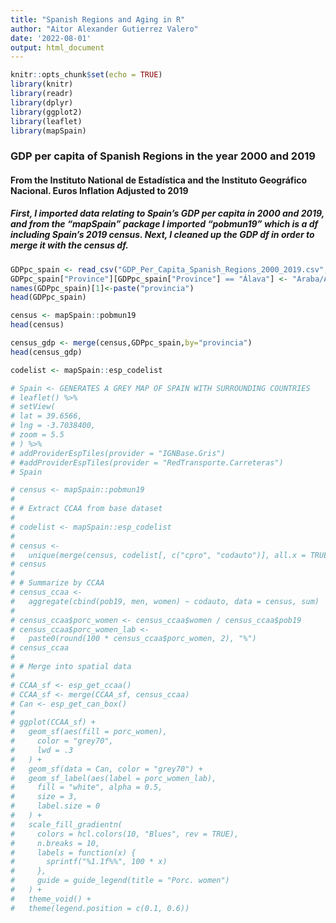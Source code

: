 ```yaml
---
title: "Spanish Regions and Aging in R"
author: "Aitor Alexander Gutierrez Valero"
date: '2022-08-01'
output: html_document
---
```


```r
knitr::opts_chunk$set(echo = TRUE)
library(knitr)
library(readr)
library(dplyr)
library(ggplot2)
library(leaflet)
library(mapSpain)
```
### GDP per capita of Spanish Regions in the year 2000 and 2019
#### From the Instituto National de Estadística and the Instituto Geográfico Nacional. Euros Inflation Adjusted to 2019
##### First, I imported data relating to Spain's GDP per capita in 2000 and 2019, and from the "mapSpain" package I imported "pobmun19" which is a df  including Spain's 2019 census. Next, I cleaned up the GDP df in order to merge it with the census df.

```r
GDPpc_spain <- read_csv("GDP_Per_Capita_Spanish_Regions_2000_2019.csv",) #Import Spanish Provinces Data
GDPpc_spain["Province"][GDPpc_spain["Province"] == "Álava"] <- "Araba/Álava" #IF ALAVA, CHANGE TO ARABA/ALAVA
names(GDPpc_spain)[1]<-paste("provincia")
head(GDPpc_spain)

census <- mapSpain::pobmun19
head(census)

census_gdp <- merge(census,GDPpc_spain,by="provincia")
head(census_gdp)

codelist <- mapSpain::esp_codelist
```

```r
# Spain <- GENERATES A GREY MAP OF SPAIN WITH SURROUNDING COUNTRIES
# leaflet() %>%
# setView(
# lat = 39.6566,
# lng = -3.7038400,
# zoom = 5.5
# ) %>%
# addProviderEspTiles(provider = "IGNBase.Gris")
# #addProviderEspTiles(provider = "RedTransporte.Carreteras")
# Spain

# census <- mapSpain::pobmun19
# 
# # Extract CCAA from base dataset
# 
# codelist <- mapSpain::esp_codelist
# 
# census <-
#   unique(merge(census, codelist[, c("cpro", "codauto")], all.x = TRUE))
# census
# 
# # Summarize by CCAA
# census_ccaa <-
#   aggregate(cbind(pob19, men, women) ~ codauto, data = census, sum)
# 
# census_ccaa$porc_women <- census_ccaa$women / census_ccaa$pob19
# census_ccaa$porc_women_lab <-
#   paste0(round(100 * census_ccaa$porc_women, 2), "%")
# census_ccaa
# 
# # Merge into spatial data
# 
# CCAA_sf <- esp_get_ccaa()
# CCAA_sf <- merge(CCAA_sf, census_ccaa)
# Can <- esp_get_can_box()
# 
# ggplot(CCAA_sf) +
#   geom_sf(aes(fill = porc_women),
#     color = "grey70",
#     lwd = .3
#   ) +
#   geom_sf(data = Can, color = "grey70") +
#   geom_sf_label(aes(label = porc_women_lab),
#     fill = "white", alpha = 0.5,
#     size = 3,
#     label.size = 0
#   ) +
#   scale_fill_gradientn(
#     colors = hcl.colors(10, "Blues", rev = TRUE),
#     n.breaks = 10,
#     labels = function(x) {
#       sprintf("%1.1f%%", 100 * x)
#     },
#     guide = guide_legend(title = "Porc. women")
#   ) +
#   theme_void() +
#   theme(legend.position = c(0.1, 0.6))
```

```r

```

```r

```

```r

```

```r

```


